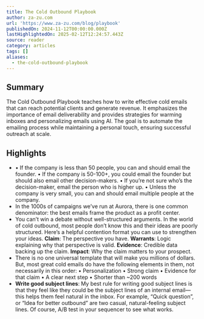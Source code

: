 ```yaml
---
title: The Cold Outbound Playbook
author: za-zu.com
url: 'https://www.za-zu.com/blog/playbook'
publishedOn: 2024-11-12T00:00:00.000Z
lastHighlightedOn: 2025-02-12T12:24:57.443Z
source: reader
category: articles
tags: []
aliases:
  - the-cold-outbound-playbook
---
```

## Summary

The Cold Outbound Playbook teaches how to write effective cold emails that can reach potential clients and generate revenue. It emphasizes the importance of email deliverability and provides strategies for warming inboxes and personalizing emails using AI. The goal is to automate the emailing process while maintaining a personal touch, ensuring successful outreach at scale.

## Highlights
- • If the company is less than 50 people, you can and should email the founder.
  • If the company is 50-100+, you could email the founder but should also email other decision-makers.
  • If you’re not sure who’s the decision-maker, email the person who is higher up.
  • Unless the company is very small, you can and should email multiple people at the company.
- In the 1000s of campaigns we’ve run at Aurora, there is one common denominator: the best emails frame the product as a profit center.
- You can’t win a debate without well-structured arguments. In the world of cold outbound, most people don’t know this and their ideas are poorly structured. Here’s a helpful contention format you can use to strengthen your ideas.
  **Claim**: The perspective you have. 
  **Warrants**: Logic explaining why that perspective is valid. 
  **Evidence**: Credible data backing up the claim. 
  **Impact**: Why the claim matters to your prospect.
- There is no one universal template that will make you millions of dollars. But, most great cold emails do have the following elements in them, not necessarily in this order:
  • Personalization 
  • Strong claim 
  • Evidence for that claim 
  • A clear next step 
  • Shorter than ~200 words
- **Write good subject lines**: My best rule for writing good subject lines is that they feel like they could be the subject lines of an internal email—this helps them feel natural in the inbox. For example, “Quick question”, or “Idea for better outbound” are two casual, natural-feeling subject lines. Of course, A/B test in your sequencer to see what works.
